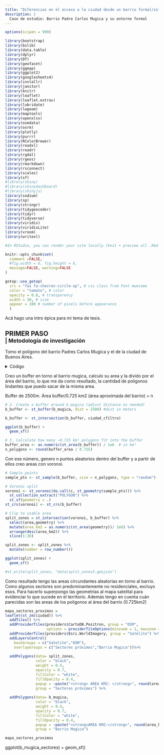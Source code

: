 ```yaml
---
title: "Diferencias en el acceso a la ciudad desde un barrio formal/informal"
description: |
  Caso de estudio: Barrio Padre Carlos Mugica y su entorno formal
---
```


```r

options(scipen = 999)

library(bootstrap)
library(bslib)
library(data.table)
library(dplyr)
library(DT)
library(geofacet)
library(ggmap)
library(ggplot2)
library(googlesheets4)
library(installr)
library(janitor)
library(knitr)
library(leaflet)
library(leaflet.extras)
library(lubridate)
library(lwgeom)
library(maptools)
library(openxlsx)
library(osmdata)
library(osrm)
library(plotly)
library(purrr)
library(RColorBrewer)
library(readxl)
library(readr)
library(rgdal)
library(rgeos)
library(rmarkdown)
library(rsconnect)
library(scales)
library(sf)
#library(shiny)
#library(shinydashboard)
#library(shinyjs)
library(sodium)
library(sp)
library(stringr)
library(tidygeocoder)
library(tidyr)
library(tidyverse)
library(viridis)
library(viridisLite)
library(vroom)
library(writexl)

#In RStudio, you can render your site locally (knit + preview all .Rmd files in one fell swoop). Se puede escribir en la consola: rmarkdown::render_site()  SIEMPRE HACER ESTO PARA IMPACTAR LOS CAMBIOS EN EL SITIO!

```

```r
knitr::opts_chunk$set(
  comment =FALSE,
  #fig.width = 6, fig.height = 6, 
  message=FALSE, warning=FALSE
)
```

```r
gotop::use_gotop(
  src = "fas fa-chevron-circle-up", # css class from Font Awesome
  color = "tomato", # color
  opacity = 0.8, # transparency
  width = 30, # size
  appear = 100 # number of pixels before appearance
  )
```
<script>
function initTableSettings() {
  $('.searchable-table').each(function () {  // Only apply to tables with "searchable-table" class
    var table = $(this).DataTable();
    table.columns().every(function () {
      var column = this;
      var header = $(column.header());
      var input = $('<br><input type="text" placeholder="Filter" style="width: 75%;"/>').appendTo(header).on('keyup change', function () {
        if (column.search() !== this.value) {
          column.search(this.value).draw();
        }
      });
    });
  });
}

$(document).ready(function() {
  initTableSettings();
});
</script>


Acá hago una intro épica para mi tema de tesis.


<h2>
  PRIMER PASO </br>
  <small class="text-muted"> |  Metodología de investigación </small>
</h2>

Tomo el polígono del barrio Padres Carlos Mugica y el de la ciudad de Buenos Aires.



<details><summary> Código </summary> 

```r
#ESPACIOS VERDES Y BARRIOS POPULARES. nO CREO QUE NECESITE ESTO POR AHORA.

#LLAMO LOS ESPACIOS VERDES, PERO UNA SOLA VEZ PORQUE LOS VOY A MODIFICAR Y GUARDAR ASÍ PARA NO TENER QUE REPETIR ESTE PASO:
#espacios_verdes = st_read("https://cdn.buenosaires.gob.ar/datosabiertos/datasets/secretaria-de-desarrollo-urbano/espacios-verdes/espacio_verde_publico.geojson") %>% 
#  st_make_valid() 

#Unifico todos los polígonos de espacios verdes en un solo multipoligono
#espacios_verdes = st_union(espacios_verdes)

#espacios_verdes = espacios_verdes %>% 
#  st_make_valid()

#barrios_populares = st_read("data/barrios_vulnerables.shp")%>% 
#  st_transform(4326)%>% 
#  st_make_valid()

#barrios_populares = st_union(barrios_populares) %>% 
#  st_make_valid()%>%
#  st_sf()

# RESTO LAS GEOMETRIAS DE ESPACIOS VERDES A LOS BARRIOS PARA QUE CUANDO GENERE LOS PUNTOS ALEATORIOS, NO CAIGAN AHÍ (Restar geometria2 de geometria1):
#ciudad_cfiltro = st_difference(ciudad, barrios_populares)


#LO GUARDO Y LO LLAMO PARA NO REPETIR:
#st_write(ciudad_s_verde,"data/ciudad_sverde.geojson")
```

```r

ciudad = st_read("https://cdn.buenosaires.gob.ar/datosabiertos/datasets/ministerio-de-educacion/perimetro/perimetro.geojson") %>% 
  #mutate(AREAKM2 = round((AREA/1000000),2)) %>% 
  st_transform(4326)%>% 
  st_make_valid()#%>%
  #arrange(BARRIO)

colectivos_paradas = st_read("https://cdn.buenosaires.gob.ar/datosabiertos/datasets/transporte-y-obras-publicas/colectivos-paradas/paradas-de-colectivo.geojson") %>% 
  st_transform(4326)

b_mugica = st_read("data/poligono_ley.shp") %>%
  st_zm() %>%  # drop Z dimension (required for some operations)
  st_cast("POLYGON") %>%
  st_transform(4326) %>%
  mutate(area_km2 = as.numeric(st_area(geometry)) / 1e6)


#LLAMO A LOS SECTORES DEL BARRIO MUGICA PARA QUE LA DISTRIBUCIÓN DE LOS PUNTOS ALEATORIOS ESTÉ MÁS DISTRIBUIDA. TODA ESTA PARTE LA HAGO UNA SOLA VEZ.
#b_mugica_sectores = st_read("data/sector.shp")

#GENERO Y GUARDO LOS PTOS ALEATORIOS PORQUE SINO CADA VEZ QUE CORRO EL CODIGO, SON NUEVOS:
#puntos_aleatorios_bm <- rowwise(b_mugica_sectores) %>%
#  mutate(punto_aleatorio = st_sample(geometry, 1, type = "random")) %>% 
#  st_drop_geometry(geometry) %>% 
#  st_as_sf()

#GUARDO LOS PUNTOS PARA LLAMARLOS DESPUES:
#st_write(puntos_aleatorios_bm, "data/puntos_aleatorios_bm.geojson")

#LLAMO A LOS PUNTOS ALEATORIOS GUARDADOS DEL BARRIO MUGICA:
puntos_aleatorios_bm = st_read("data/puntos_aleatorios_bm.geojson")


#EDITO EL POLIGONO DE LA CIUDAD PARA DESCONTARLE EL BARRIO:
ciudad_cfiltro = st_difference(ciudad, b_mugica)

ggplot(ciudad_cfiltro) +
  geom_sf()

```
</details>

Creo un buffer en torno al barrio mugica, calculo su area y la divido por el área del barrio, lo que me da como resultado, la cantidad de poligonos lindantes que puedo sacar de la misma area.

Buffer de 2500m.
Área buffer/0.725 km2 (área aproximada del barrio) = n

```r
# 2. Create a buffer around b_mugica (adjust distance as needed)
b_buffer <- st_buffer(b_mugica, dist = 2500) #dist in meters

b_buffer <- st_intersection(b_buffer, ciudad_cfiltro)

ggplot(b_buffer) +
  geom_sf()

# 3. Calculate how many ~0.725 km² polygons fit into the buffer
buffer_area <- as.numeric(st_area(b_buffer)) / 1e6  # in km²
n_polygons <- round(buffer_area / 0.725)

```

Con ese número, genero n puntos aleatorios dentro del buffer y a partir de ellos creo areas con voronoi.

```r
# Sample points
sample_pts <- st_sample(b_buffer, size = n_polygons, type = "random")

# Voronoi split
voronoi <- st_voronoi(do.call(c, st_geometry(sample_pts))) %>%
  st_collection_extract("POLYGON") %>%
  st_sf(geometry = .)
st_crs(voronoi) <- st_crs(b_buffer)

# Clip to usable area
split_zones = st_intersection(voronoi, b_buffer) %>%
  select(area,geometry) %>% 
  mutate(area_km2 = as.numeric(st_area(geometry))/ 1e6) %>% 
  arrange(desc(area_km2)) %>% 
  slice(1:20)

split_zones <- split_zones %>%
  mutate(number = row_number())

ggplot(split_zones) +
  geom_sf()

#st_write(split_zones, "data/split_zones3.geojson")

```

Como resultado tengo las areas circundantes aleatorias en torno al barrio.
Como algunos sectores son predominantemente no residenciales, excluyo esos.
Para hacerlo superpongo las geometrías al mapa satelital para evidenciar lo que sucede en el territorio.
Además tengo en cuenta cuán parecidas son las areas de los poligonos al área del barrio (0.725km2)

```r
mapa_sectores_proximos =
leaflet(st_zm(ciudad)) %>%
  addTiles() %>%
  addProviderTiles(providers$CartoDB.Positron, group = "OSM",
                   options = providerTileOptions(minzoom = 1, maxzoom = 15)) %>%
  addProviderTiles(providers$Esri.WorldImagery, group = "Satelite") %>%
  addLayersControl(
    baseGroups = c("Satelite","OSM"), 
    overlayGroups = c("Sectores próximos","Barrio Mugica"))%>% 
  
  addPolygons(data= split_zones,
              color = "black",
              weight = 0.4,
              opacity = 0.7,
              fillColor = "white",
              fillOpacity = 0.4,
              popup = ~paste("<strong> AREA KM2: </strong>", round(area_km2, 3), "km2", "km²<br><strong>ID:</strong>", number),
              group = "Sectores próximos") %>% 
  
  addPolygons(data= b_mugica,
              color = "black",
              weight = 0.4,
              opacity = 0.7,
              fillColor = "white",
              fillOpacity = 0.4,
              popup = ~paste("<strong>AREA KM2:</strong>", round(area_km2, 3)),
              group = "Barrio Mugica")

mapa_sectores_proximos
```


ggplot(b_mugica_sectores) +
  geom_sf()



